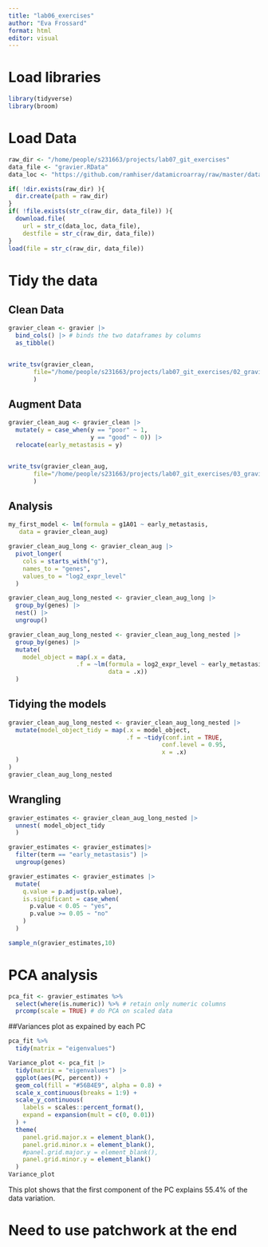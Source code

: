 ```yaml
---
title: "lab06_exercises"
author: "Eva Frossard"
format: html
editor: visual
---
```

# Load libraries

```r
library(tidyverse)
library(broom)
```

# Load Data

```r
raw_dir <- "/home/people/s231663/projects/lab07_git_exercises"
data_file <- "gravier.RData"
data_loc <- "https://github.com/ramhiser/datamicroarray/raw/master/data/"

if( !dir.exists(raw_dir) ){
  dir.create(path = raw_dir)
}
if( !file.exists(str_c(raw_dir, data_file)) ){
  download.file(
    url = str_c(data_loc, data_file),
    destfile = str_c(raw_dir, data_file))
}
load(file = str_c(raw_dir, data_file))
```


# Tidy the data
## Clean Data

```r
gravier_clean <- gravier |>
  bind_cols() |> # binds the two dataframes by columns
  as_tibble()


write_tsv(gravier_clean, 
       file="/home/people/s231663/projects/lab07_git_exercises/02_gravier_clean.tsv.gz"
       )
```

## Augment Data


```r
gravier_clean_aug <- gravier_clean |>
  mutate(y = case_when(y == "poor" ~ 1,
                       y == "good" ~ 0)) |> 
  relocate(early_metastasis = y)


write_tsv(gravier_clean_aug, 
       file="/home/people/s231663/projects/lab07_git_exercises/03_gravier_clean_aug.tsv.gz"
       )
```

## Analysis


```r
my_first_model <- lm(formula = g1A01 ~ early_metastasis,
   data = gravier_clean_aug)


```


```r
gravier_clean_aug_long <- gravier_clean_aug |> 
  pivot_longer(
    cols = starts_with("g"),
    names_to = "genes",
    values_to = "log2_expr_level"
  )

```
```r
gravier_clean_aug_long_nested <- gravier_clean_aug_long |> 
  group_by(genes) |> 
  nest() |> 
  ungroup()

```


```r
gravier_clean_aug_long_nested <- gravier_clean_aug_long_nested |> 
  group_by(genes) |> 
  mutate(
    model_object = map(.x = data,
                   .f = ~lm(formula = log2_expr_level ~ early_metastasis,
                            data = .x))
  )
```

## Tidying the models

```r
gravier_clean_aug_long_nested <- gravier_clean_aug_long_nested |> 
  mutate(model_object_tidy = map(.x = model_object,
                                 .f = ~tidy(conf.int = TRUE,
                                           conf.level = 0.95,
                                           x = .x)
  )
)
gravier_clean_aug_long_nested

```

## Wrangling

```r
gravier_estimates <- gravier_clean_aug_long_nested |> 
  unnest( model_object_tidy
  )

```

```r
gravier_estimates <- gravier_estimates|> 
  filter(term == "early_metastasis") |> 
  ungroup(genes)


```

```r
gravier_estimates <- gravier_estimates |> 
  mutate(
    q.value = p.adjust(p.value),
    is.significant = case_when(
      p.value < 0.05 ~ "yes",
      p.value >= 0.05 ~ "no"
    )
  )

sample_n(gravier_estimates,10)

```

# PCA analysis 
```r
pca_fit <- gravier_estimates %>% 
  select(where(is.numeric)) %>% # retain only numeric columns
  prcomp(scale = TRUE) # do PCA on scaled data

```





##Variances plot as expained by each PC

```r
pca_fit %>%
  tidy(matrix = "eigenvalues")
```


```r
Variance_plot <- pca_fit |> 
  tidy(matrix = "eigenvalues") |> 
  ggplot(aes(PC, percent)) +
  geom_col(fill = "#56B4E9", alpha = 0.8) +
  scale_x_continuous(breaks = 1:9) +
  scale_y_continuous(
    labels = scales::percent_format(),
    expand = expansion(mult = c(0, 0.01))
  ) +
  theme(
    panel.grid.major.x = element_blank(),
    panel.grid.minor.x = element_blank(),
    #panel.grid.major.y = element_blank(),
    panel.grid.minor.y = element_blank()
  )
Variance_plot
```
This plot shows that the first component of the PC explains 55.4% of the data variation.

# Need to use patchwork at the end 
```r
```



